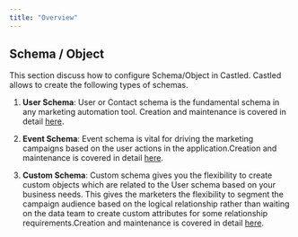 ```yaml
---
title: "Overview"
---
```


## Schema / Object

This section discuss how to configure Schema/Object in Castled. Castled allows to create the following types of schemas.

1. **User Schema**: User or Contact schema is the fundamental schema in any marketing automation tool. Creation and maintenance is covered
   in detail [here](/schema/user).

2. **Event Schema**: Event schema is vital for driving the marketing campaigns based on the user actions in the application.Creation and maintenance is covered
   in detail [here](/schema/event).

3. **Custom Schema**: Custom schema gives you the flexibility to create custom objects which are related to the User schema based on your business needs. This gives the marketers the flexibility to segment the campaign audience based on the logical relationship rather than waiting on the data team to create custom attributes for some relationship requirements.Creation and maintenance is covered in detail [here](/schema/custom).

